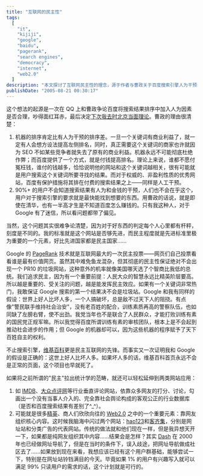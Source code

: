 ```yaml
---
title: "互联网的民主性"
tags:
  [
    "it",
    "kijiji",
    "google",
    "baidu",
    "pagerank",
    "search engines",
    "democracy",
    "internet",
    "web2.0"
  ]
description: "本文探讨了互联网民主性的理念，源于作者与曹政关于百度搜索引擎人为干预结果排序的争论。作者立场鲜明地支持 Google PageRank 算法的“民主投票“机制，认为网页自主投票能确保价值判断的公正性，并基于“人民大众的智慧永远比精英阶层要高“的假设，将互联网民主与政治民主进行类比。文章还讨论了维基百科作为互联网民主典范的成功，证明“好人比坏人多“的假设是正确的。最后，作者将民主理念延伸到垂直评论网站（如 IMDB、大众点评网）和 Web2.0 应用，探讨了用户生成内容对传统商业模式的挑战，特别是以网址导航站和分类广告网站为例，设想纯由用户组织内容的可能性。"
publishDate: "2005-08-21 00:30:17"
---
```


这个想法的起源是一次在 QQ 上和曹政争论百度将搜索结果排序中加入人为因素是否合理，吵得面红耳赤，最后决定[下次我去时北京当面理论](http://love.baidu.com/chn.php?tn=baidux&wd=%B4%F7%D4%C6%BD%DC)。曹政的理由很清楚：

1. 机器的排序肯定比有人为干预的排序差。一旦一个关键词有商业利益了，就一定有人会想方设法提高左侧排名，同时，真正需要这个关键词的商家也许就因为 SEO 不如某些竞争者就失去了原有的商业利益。机器永远不可能彻底杜绝作弊；而百度提供了一个方式，就是付钱提高排名。理论上来说，谁都不愿付冤枉钱，谁付的钱越多，恰恰说明他的网站和这个关键词越相关，很有可能就是用户搜索这个关键词所要寻找的结果。而对于权威的、非盈利性质的优秀网站，百度有保护措施将其排在付费的搜索结果之上——同样是人工干预。
2. 90%+ 的用户不会知道搜索结果有人为和金钱的干预，人们也不会在乎这个，用户对于搜索引擎的要求就是最快能找到想要的东西。用曹政的话说，就是即使在清华，也有一半高才生是不知道百度怎么赚钱的。只有我这种人，对于 Google 有了迷信，所以看问题都带了偏见。

当然，这个问题其实很难争论清楚，因为对于好东西的判定每个人心里都有杆秤，刻度是不同的。我的标准就是这个网站是否够先进，而民主程度就是先进标准里极为重要的一个元素，好比先进国家都是民主国家……

Google 的 [PageRank](http://blog.xdanger.com/archives/2003/12/18/000046.html) 技术就是互联网最大的一次民主投票——网页们自己投票看看谁是最有价值网页。虽然其中难免鱼龙混杂，但其彻底的民主性保证绝对不会出现一个 PR10 的垃圾网站，这种意外的机率就像美国哪天选了个智商比我低的总统。我们追求民主，因为有一个重要前提：人民大众的智慧永远比精英阶层要高。所以越是重要的、受关注的问题，越是能发挥民主效应。如果有一个关键词非常热门，我敢保证 Google 搜索的第一个结果决不会是垃圾站。Google 和我有同样的假设：世界上好人比坏人多，一个人搞破坏，总是敌不过天下人的阻挠。有点像"警民联手维持社会治安"，没有老百姓的配合，训练素质再高的警察队伍，也如同缺了左膀右臂，使不出劲。我党当年也不是联合了人民群众，才能打败训练有素的国民党正规军嘛。所以我觉得百度所谓训练有素的审核团队，根本上是不会起到推动社会进步的作用；但 Google 的机器却可以，因为这些机器的程序赋予了天下百姓自主的权利。

不止搜索引擎，[维基百科](http://meta.wikipedia.org/)更是民主互联网的先锋。而事实又一次证明我和 Google 的假设是正确的：这世上好人比坏人多。如果坏人多的话，维基百科首页永远不会是正常的页面，这个项目也早就死了。

如果将之前所谓的"民主"拉出统计学的范畴，就还可以轻松延伸到两类网站应用：

1. 如 [IMDB](http://www.imdb.com/)、[大众点评网](http://www.zsurvey.com/)等行业垂直评论网站，依靠众多网友的打分、讨论，勾画出一个没有当事人介入的、完全靠社会舆论构成的客观公正的行业数据库（是否和百度搜索结果有差别了^\_^）。
2. 可能就是很多[精英](http://blog.donews.com/)、商人们欣欣向往的 [Web2.0](http://www.xdanger.com/tags/web20/) 之中的一个重要元素：靠网友组织核心内容。这时候我脑海中闪过两个网站：[hao123](http://www.hao123.com/)和[客齐集](http://www.kijiji.com.cn/)，分别是网址站和分类广告的代表网站。传统的做法就和他们现在一样，但是我异想天开一下，如果都是纯网友组织其中内容……结果会是怎样？其实 [Dash](http://blog.verycd.com/dash/) 在 2000 年也已经做网址导航了，但是在当时的条件下，误入歧途，把网址导航做成社区去了……如果放到现在来看，我想应该已经有这个用户群基础，能够尝试一下，特别是在网址站铃铛满目的今天。毕竟如果 1% 的用户有兴趣写入就可以满足 99% 只读用户的需求的话，这个计划就是可行的。

